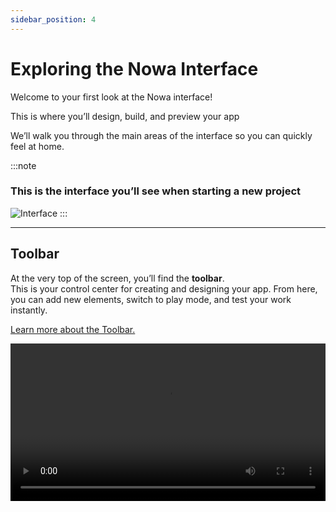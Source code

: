 ```yaml
---
sidebar_position: 4
---
```


# Exploring the Nowa Interface

Welcome to your first look at the Nowa interface!  

This is where you’ll design, build, and preview your app 

We’ll walk you through the main areas of the interface so you can quickly feel at home.  

:::note
### This is the interface you’ll see when starting a new project
![Interface](\img\startedproject.png)
:::

---

## Toolbar  
At the very top of the screen, you’ll find the **toolbar**.  
This is your control center for creating and designing your app. From here, you can add new elements, switch to play mode, and test your work instantly.  

[Learn more about the Toolbar.](../ui/toolbar)  

<video src="/videos/getting-started/toolbar.webm" controls width="100%" />  

---

## Screen & Widget Properties  
Every screen and widget in your app can be customized to match your style and needs.  
The **Properties panel** lets you adjust how things look and how they behave, all in one place.  

[Learn more about screen properties.](../ui/screens/create-screens)  

<video src="/videos/getting-started/properties.webm" controls width="100%" />  

---

## Variables  

**Variables** are fundamental in app development as they allow you to *store and manipulate data dynamically*. In Nowa, local variables are used to hold values that may change during the lifetime of a screen or component.

[Learn more about variables.](../vars-params-functions/create-variable)  

<video src="/videos/getting-started/variable.webm" controls width="100%" />  

---

## AI Assistant  
The **AI Assistant** can help you create and modify your application without manually editing code — simply describe what you want, and AI will generate parts of your app automatically.
[Learn how to use AI in Nowa.](../ai/howtouseai)  

![AI Assistant](/img/exploreinterface/ai.png)

---

## API Collections  
We’ve made it easy for your app to use APIs, so it can communicate and share data with other systems.
[Learn how to connect an API.](../data-connections/api/whatisapi)  

![API Collection](/img/exploreinterface/api.png)

---

## File System  
We’ve organized your project files for you, so everything is easy to find as you build your app.
- **lib** → your app’s main logic  
- **boards** → visual boards where you design screens  
- **assets** → all your images, icons, and other resources  

This structure helps keep your project tidy and easy to manage, even as your app grows

![Files Panel](/img/exploreinterface/files.png)

---

## Play Mode & App Preview  
Wondering how your app feels in action? 

Just switch to Play Mode to try out your layouts, widgets, and navigation right away. 

You can even preview it inside a phone frame to see the real experience.
<video src="/videos/playmod.webm" controls width="100%" />

---

## Test Mode - Simulator  
When you’re ready to see your app in action, switch to Test Mode. 

You can run it in the simulator or directly on your device to make sure everything works before sharing it with others.

![Simulator](/img/exploreinterface/simulator.png)

---

## Supabase Integration  
If your app needs features like a database, authentication, or file storage. We’ve built Supabase integration for you, so your app can connect seamlessly.
[Learn how to connect Nowa to Supabase.](../data-connections/supabase/)  

![Supabase Settings](/img/exploreinterface/supabase.png)

---

## Themes  
Your app should look and feel like *yours*.  
With **Themes**, you can set colors, fonts, and styles that apply across your whole project. This makes it easy to stay consistent and professional.  

[Learn how to create a theme.](../ui/themes/create-themes)  

![Theme Settings](/img/exploreinterface/theme.png)

---

## Widgets  
We’ve made building your app easier by giving you widgets — the building blocks of everything you create. 

From text and buttons to layouts and full screens, widgets let you put your app together piece by piece.

[Explore the full list of widgets.](../ui/widgets/widgets-ref)  

![Widget Panel](/img/exploreinterface/widget.png)

---

## Circuit  
Finally, let’s talk about **Circuit** — the place where your app’s logic comes to life.  

Here you can visually set up how your app responds to actions, like what happens when someone taps a button.

[Learn more about Circuit.](../logic/intro-circuit)  

![Circle](/img/exploreinterface/circle.png)

---
